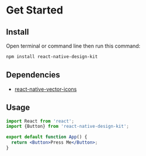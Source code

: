 
<Meta title="Guide|Get Started" />

# Get Started

## Install
Open terminal or command line then run this command:
```sh
npm install react-native-design-kit
```

## Dependencies
- [react-native-vector-icons](https://oblador.github.io/react-native-vector-icons/)

## Usage

```jsx
import React from 'react';
import {Button} from 'react-native-design-kit';

export default function App() {
  return <Button>Press Me</Button>;
}
```